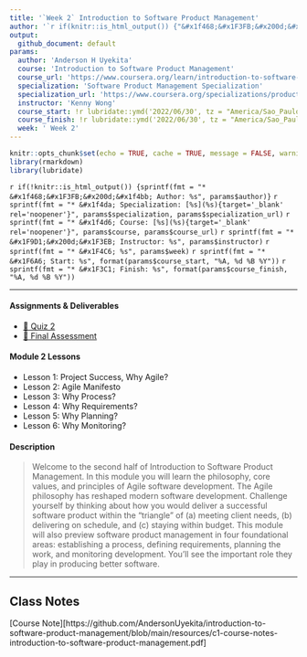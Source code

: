 ```yaml
---
title: '`Week 2` Introduction to Software Product Management'
author: '`r if(knitr::is_html_output()) {"&#x1f468;&#x1F3FB;&#x200d;&#x1f4bb; Anderson H Uyekita"} else {NULL}`'
output:
  github_document: default
params:
  author: 'Anderson H Uyekita'
  course: 'Introduction to Software Product Management'
  course_url: 'https://www.coursera.org/learn/introduction-to-software-product-management'
  specialization: 'Software Product Management Specialization'
  specialization_url: 'https://www.coursera.org/specializations/product-management'
  instructor: 'Kenny Wong'
  course_start: !r lubridate::ymd('2022/06/30', tz = "America/Sao_Paulo")
  course_finish: !r lubridate::ymd('2022/06/30', tz = "America/Sao_Paulo")
  week: ' Week 2'
---
```


```r
knitr::opts_chunk$set(echo = TRUE, cache = TRUE, message = FALSE, warning = FALSE)
library(rmarkdown)
library(lubridate)
```

`r if(!knitr::is_html_output()) {sprintf(fmt = "* &#x1f468;&#x1F3FB;&#x200d;&#x1f4bb; Author: %s", params$author)}`
`r sprintf(fmt = "* &#x1f4da; Specialization: [%s](%s){target='_blank' rel='noopener'}", params$specialization, params$specialization_url)`
`r sprintf(fmt = "* &#x1f4d6; Course: [%s](%s){target='_blank' rel='noopener'}", params$course, params$course_url)`
    `r sprintf(fmt = "* &#x1F9D1;&#x200d;&#x1F3EB; Instructor: %s", params$instructor)`
`r sprintf(fmt = "* &#x1F4C6; %s", params$week)`
    `r sprintf(fmt = "* &#x1F6A6; Start: %s", format(params$course_start, "%A, %d %B %Y"))`
    `r sprintf(fmt = "* &#x1F3C1; Finish: %s", format(params$course_finish, "%A, %d %B %Y"))`

--------------------------------------------------------------------------------

#### Assignments & Deliverables

* [&#x1F4DD; Quiz 2](./quiz-2_introduction-to-software-product-management.md)
* [&#x1F4DD; Final Assessment](./final-assessment_introduction-to-software-product-management.md)

#### Module 2 Lessons

* Lesson 1: Project Success, Why Agile?
* Lesson 2: Agile Manifesto
* Lesson 3: Why Process?
* Lesson 4: Why Requirements?
* Lesson 5: Why Planning?
* Lesson 6: Why Monitoring?

#### Description

> Welcome to the second half of Introduction to Software Product Management. In this module you will learn the philosophy, core values, and principles of Agile software development. The Agile philosophy has reshaped modern software development. Challenge yourself by thinking about how you would deliver a successful software product within the “triangle” of (a) meeting client needs, (b) delivering on schedule, and (c) staying within budget. This module will also preview software product management in four foundational areas: establishing a process, defining requirements, planning the work, and monitoring development. You’ll see the important role they play in producing better software.

--------------------------------------------------------------------------------

## Class Notes

[Course Note][https://github.com/AndersonUyekita/introduction-to-software-product-management/blob/main/resources/c1-course-notes-introduction-to-software-product-management.pdf]